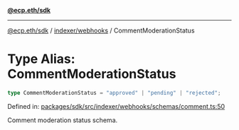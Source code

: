 [**@ecp.eth/sdk**](../../../index.mdx)

***

[@ecp.eth/sdk](/sdk-reference/index.mdx) / [indexer/webhooks](/sdk-reference/indexer/webhooks/index.mdx) / CommentModerationStatus

# Type Alias: CommentModerationStatus

```ts
type CommentModerationStatus = "approved" | "pending" | "rejected";
```

Defined in: [packages/sdk/src/indexer/webhooks/schemas/comment.ts:50](https://github.com/ecp-eth/comments-monorepo/blob/main/packages/sdk/src/indexer/webhooks/schemas/comment.ts#L50)

Comment moderation status schema.
